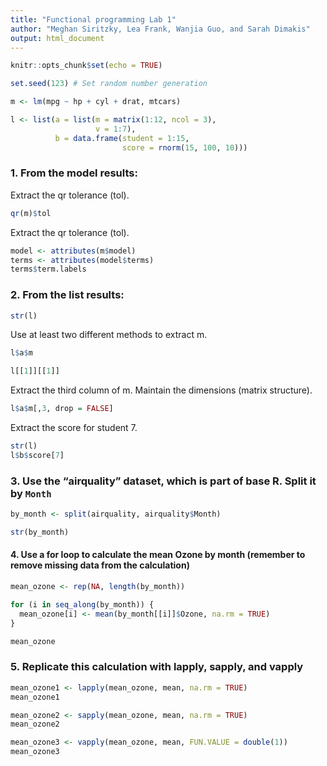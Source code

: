```yaml
---
title: "Functional programming Lab 1"
author: "Meghan Siritzky, Lea Frank, Wanjia Guo, and Sarah Dimakis"
output: html_document
---
```


```r
knitr::opts_chunk$set(echo = TRUE)
```

```r
set.seed(123) # Set random number generation

m <- lm(mpg ~ hp + cyl + drat, mtcars)

l <- list(a = list(m = matrix(1:12, ncol = 3),
              	   v = 1:7),
          b = data.frame(student = 1:15,
                         score = rnorm(15, 100, 10)))
```

### 1. From the model results: 

Extract the qr tolerance (tol).

```r
qr(m)$tol
```

Extract the qr tolerance (tol).

```r
model <- attributes(m$model)
terms <- attributes(model$terms)
terms$term.labels
```

### 2. From the list results:

```r
str(l)
```

Use at least two different methods to extract m.

```r
l$a$m

l[[1]][[1]]
```

Extract the third column of m. Maintain the dimensions (matrix structure).

```r
l$a$m[,3, drop = FALSE]
```

Extract the score for student 7.

```r
str(l)
l$b$score[7]
```

### 3. Use the “airquality” dataset, which is part of base R. Split it by `Month`

```r
by_month <- split(airquality, airquality$Month)

str(by_month)
```

#### 4. Use a for loop to calculate the mean Ozone by month (remember to remove missing data from the calculation)

```r
mean_ozone <- rep(NA, length(by_month))

for (i in seq_along(by_month)) {
  mean_ozone[i] <- mean(by_month[[i]]$Ozone, na.rm = TRUE)
}

mean_ozone
```

### 5. Replicate this calculation with lapply, sapply, and vapply

```r
mean_ozone1 <- lapply(mean_ozone, mean, na.rm = TRUE)
mean_ozone1

mean_ozone2 <- sapply(mean_ozone, mean, na.rm = TRUE)
mean_ozone2

mean_ozone3 <- vapply(mean_ozone, mean, FUN.VALUE = double(1))
mean_ozone3
```

